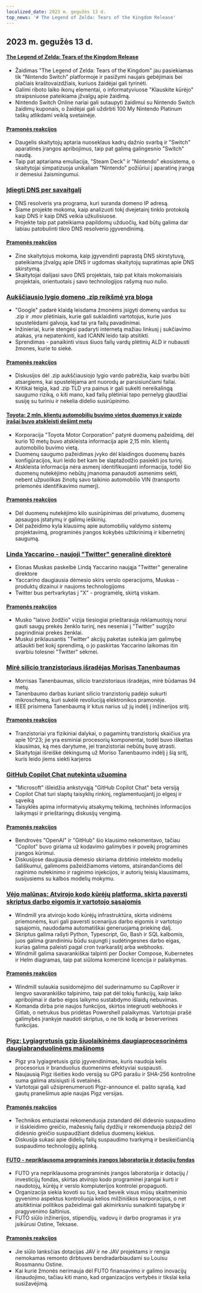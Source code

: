```yaml
---
localized_date: 2023 m. gegužės 13 d.
top_news: '# The Legend of Zelda: Tears of the Kingdom Release'
---
```


## 2023 m. gegužės 13 d.

#### [The Legend of Zelda: Tears of the Kingdom Release](https://www.zelda.com/tears-of-the-kingdom/)

- Žaidimas "The Legend of Zelda: Tears of the Kingdom" jau pasiekiamas tik "Nintendo Switch" platformoje ir pasižymi naujais gebėjimais bei plačiais kraštovaizdžiais, kuriuos žaidėjai gali tyrinėti.
- Galimi riboto laiko ikonų elementai, o informatyviuose "Klauskite kūrėjo" straipsniuose pateikiama įžvalgų apie žaidimą.
- Nintendo Switch Online nariai gali sutaupyti žaidimui su Nintendo Switch žaidimų kuponais, o žaidėjai gali uždirbti 100 My Nintendo Platinum taškų atlikdami veiklą svetainėje.

#### [Pramonės reakcijos](http://news.ycombinator.com/item?id=35912318)

- Daugelis skaitytojų aptaria nuoseklaus kadrų dažnio svarbą ir "Switch" aparatinės įrangos apribojimus, taip pat galimą galingesnio "Switch" naudą.
- Taip pat aptariama emuliacija, "Steam Deck" ir "Nintendo" ekosistema, o skaitytojai simpatizuoja unikaliam "Nintendo" požiūriui į aparatinę įrangą ir dėmesiui žaismingumui.

### [Įdiegti DNS per savaitgalį](https://implement-dns.wizardzines.com/)

- DNS resolveris yra programa, kuri suranda domeno IP adresą.
- Šiame projekte mokoma, kaip analizuoti tokį dvejetainį tinklo protokolą kaip DNS ir kaip DNS veikia užkulisiuose.
- Projekte taip pat pateikiama papildomų užduočių, kad būtų galima dar labiau patobulinti tikro DNS resolverio įgyvendinimą.

#### [Pramonės reakcijos](http://news.ycombinator.com/item?id=35916064)

- Zine skaitytojus mokoma, kaip įgyvendinti paprastą DNS skirstytuvą, pateikiama įžvalgų apie DNS ir ugdomas skaitytojų supratimas apie DNS skirstymą.
- Skaitytojai dalijasi savo DNS projektais, taip pat kitais mokomaisiais projektais, orientuotais į savo technologijos rašymą nuo nulio.

### [Aukščiausio lygio domeno .zip reikšmė yra bloga](https://financialstatement.zip/)

- "Google" padarė klaidą leisdama žmonėms įsigyti domenų vardus su .zip ir .mov plėtiniais, kurie gali suklaidinti vartotojus, kurie juos spustelėdami galvoja, kad tai yra failų pavadinimai.
- Inžinieriai, kurie stengėsi padaryti internetą mažiau linkusį į sukčiavimo atakas, yra nepatenkinti, kad ICANN leido taip atsitikti.
- Sprendimas - panaikinti visus šiuos failų vardų plėtinių ALD ir nubausti žmones, kurie to siekė.

#### [Pramonės reakcijos](http://news.ycombinator.com/item?id=35920336)

- Diskusijos dėl .zip aukščiausiojo lygio vardo pabrėžia, kaip svarbu būti atsargiems, kai spustelėjama ant nuorodų ar parsisiunčiami failai.
- Kritikai teigia, kad .zip TLD yra painus ir gali sukelti nereikalingą saugumo riziką, o kiti mano, kad failų plėtiniai tapo pernelyg glaudžiai susiję su turiniu ir nekelia didelio susirūpinimo.

#### [Toyota: 2 mln. klientų automobilių buvimo vietos duomenys ir vaizdo įrašai buvo atskleisti dešimt metų](https://www.bleepingcomputer.com/news/security/toyota-car-location-data-of-2-million-customers-exposed-for-ten-years/)

- Korporacija "Toyota Motor Corporation" patyrė duomenų pažeidimą, dėl kurio 10 metų buvo atskleista informacija apie 2,15 mln. klientų automobilio buvimo vietą.
- Duomenų saugumo pažeidimas įvyko dėl klaidingos duomenų bazės konfigūracijos, kuri leido bet kam be slaptažodžio pasiekti jos turinį.
- Atskleista informacija nėra asmenį identifikuojanti informacija, todėl šio duomenų nutekėjimo nebūtų įmanoma panaudoti asmenims sekti, nebent užpuolikas žinotų savo taikinio automobilio VIN (transporto priemonės identifikavimo numerį).

#### [Pramonės reakcijos](http://news.ycombinator.com/item?id=35919133)

- Dėl duomenų nutekėjimo kilo susirūpinimas dėl privatumo, duomenų apsaugos įstatymų ir galimų ieškinių.
- Dėl pažeidimo kyla klausimų apie automobilių valdymo sistemų projektavimą, programinės įrangos kokybės užtikrinimą ir kibernetinį saugumą.

### [Linda Yaccarino - naujoji "Twitter" generalinė direktorė](https://twitter.com/elonmusk/status/1657050349608501249)

- Elonas Muskas paskelbė Lindą Yaccarino naująja "Twitter" generaline direktore
- Yaccarino daugiausia dėmesio skirs verslo operacijoms, Muskas - produktų dizainui ir naujoms technologijoms
- Twitter bus pertvarkytas į "X" - programėlę, skirtą viskam.

#### [Pramonės reakcijos](http://news.ycombinator.com/item?id=35917912)

- Musko "laisvo žodžio" vizija tiesiogiai prieštarauja reklamuotojų norui gauti saugų prekės ženklo turinį, nes neseniai į "Twitter" sugrįžo pagrindiniai prekės ženklai.
- Muskui priklausantis "Twitter" akcijų paketas suteikia jam galimybę atšaukti bet kokį sprendimą, o jo paskirtas Yaccarino laikomas itin svarbiu tolesnei "Twitter" sėkmei.

### [Mirė silicio tranzistoriaus išradėjas Morisas Tanenbaumas](https://spectrum.ieee.org/in-memoriam-may-2023)

- Morrisas Tanenbaumas, silicio tranzistoriaus išradėjas, mirė būdamas 94 metų.
- Tanenbaumo darbas kuriant silicio tranzistorių padėjo sukurti mikroschemą, kuri sukėlė revoliuciją elektronikos pramonėje.
- IEEE prisimena Tanenbaumą ir kitus narius už jų indėlį į inžinerijos sritį.

#### [Pramonės reakcijos](http://news.ycombinator.com/item?id=35920261)

- Tranzistoriai yra fizikiniai dalykai, o pagamintų tranzistorių skaičius yra apie 10^23; jie yra esminiai procesorių komponentai, todėl buvo iškeltas klausimas, ką mes darytume, jei tranzistoriai nebūtų buvę atrasti.
- Skaitytojai išreiškė dėkingumą už Moriso Tanenbaumo indėlį į šią sritį, kuris leido jiems siekti karjeros

### [GitHub Copilot Chat nutekinta užuomina](https://twitter.com/marvinvonhagen/status/1657060506371346432)

- "Microsoft" išleidžia ankstyvąją "GitHub Copilot Chat" beta versiją
- Copilot Chat turi slaptų taisyklių rinkinį, reglamentuojantį jo elgesį ir sąveiką
- Taisyklės apima informatyvių atsakymų teikimą, techninės informacijos laikymąsi ir prieštaringų diskusijų vengimą.

#### [Pramonės reakcijos](http://news.ycombinator.com/item?id=35921375)

- Bendrovės "OpenAI" ir "GitHub" šio klausimo nekomentavo, tačiau "Copilot" buvo giriama už kodavimo galimybes ir poveikį programinės įrangos kūrimui.
- Diskusijose daugiausia dėmesio skiriama dirbtinio intelekto modelių šališkumui, galimoms pažeidžiamoms vietoms, atsirandančioms dėl raginimo nutekinimo ir raginimo injekcijos, ir autorių teisių klausimams, susijusiems su kalbos modelių mokymu.

### [Vėjo malūnas: Atvirojo kodo kūrėjų platforma, skirta paversti skriptus darbo eigomis ir vartotojo sąsajomis](https://github.com/windmill-labs/windmill)

- Windmill yra atvirojo kodo kūrėjų infrastruktūra, skirta vidinėms priemonėms, kuri gali paversti scenarijus darbo eigomis ir vartotojo sąsajomis, naudodama automatiškai generuojamą priekinę dalį.
- Skriptus galima rašyti Python, Typescript, Go, Bash ir SQL kalbomis, juos galima grandininiu būdu sujungti į sudėtingesnes darbo eigas, kurias galima paleisti pagal cron tvarkaraštį arba webhooks.
- Windmill galima savarankiškai talpinti per Docker Compose, Kubernetes ir Helm diagramas, taip pat siūloma komercinė licencija ir palaikymas.

#### [Pramonės reakcijos](http://news.ycombinator.com/item?id=35920082)

- Windmill sulaukia susidomėjimo dėl suderinamumo su CapRover ir lengvo savarankiško talpinimo, taip pat dėl tokių funkcijų, kaip laiko apribojimai ir darbo eigos laikymo sustabdymo išlaidų nebuvimas.
- Komanda dirba prie naujos funkcijos, skirtos integruoti webhooks ir Gitlab, o netrukus bus pridėtas Powershell palaikymas. Vartotojai prašė galimybės įrankyje naudoti skriptus, o ne tik kodą ar beserverines funkcijas.

### [Pigz: Lygiagretusis gzip šiuolaikinėms daugiaprocesorinėms daugiabranduolinėms mašinoms](https://zlib.net/pigz/)

- Pigz yra lygiagretusis gzip įgyvendinimas, kuris naudoja kelis procesorius ir branduolius duomenims efektyviai suspausti.
- Naujausią Pigz išeities kodo versiją su GPG parašu ir SHA-256 kontroline suma galima atsisiųsti iš svetainės.
- Vartotojai gali užsiprenumeruoti Pigz-announce el. pašto sąrašą, kad gautų pranešimus apie naujas Pigz versijas.

#### [Pramonės reakcijos](http://news.ycombinator.com/item?id=35914447)

- Technikos entuziastai rekomenduoja zstandard dėl didesnio suspaudimo ir išskleidimo greičio, mažesnių failų dydžių ir rekomenduoja pbzip2 dėl didesnio greičio suspaudžiant didelius duomenų kiekius.
- Diskusija sukasi apie didelių failų suspaudimo tvarkymą ir besikeičiančią suspaudimo technologijų aplinką.

#### [FUTO - nepriklausoma programinės įrangos laboratorija ir dotacijų fondas](https://futo.org/)

- FUTO yra nepriklausoma programinės įrangos laboratorija ir dotacijų / investicijų fondas, skirtas atvirojo kodo programinei įrangai kurti ir naudotojų, kūrėjų ir verslo kompiuterijos kontrolei propaguoti.
- Organizacija siekia kovoti su tuo, kad beveik visus mūsų skaitmeninio gyvenimo aspektus kontroliuoja kelios milžiniškos korporacijos, o net atsitiktiniai politikos pažeidimai gali akimirksniu sunaikinti tapatybę ir pragyvenimo šaltinius.
- FUTO siūlo inžinerijos, stipendijų, vadovų ir darbo programas ir yra įsikūrusi Ostine, Teksase.

#### [Pramonės reakcijos](http://news.ycombinator.com/item?id=35911406)

- Jie siūlo lanksčias dotacijas JAV ir ne JAV projektams ir rengia nemokamas remonto dirbtuves bendradarbiaudami su Louisu Rossmannu Ostine.
- Kai kurie žmonės nerimauja dėl FUTO finansavimo ir galimo inovacijų išnaudojimo, tačiau kiti mano, kad organizacijos vertybės ir tikslai kelia susižavėjimą.

</Steps>
